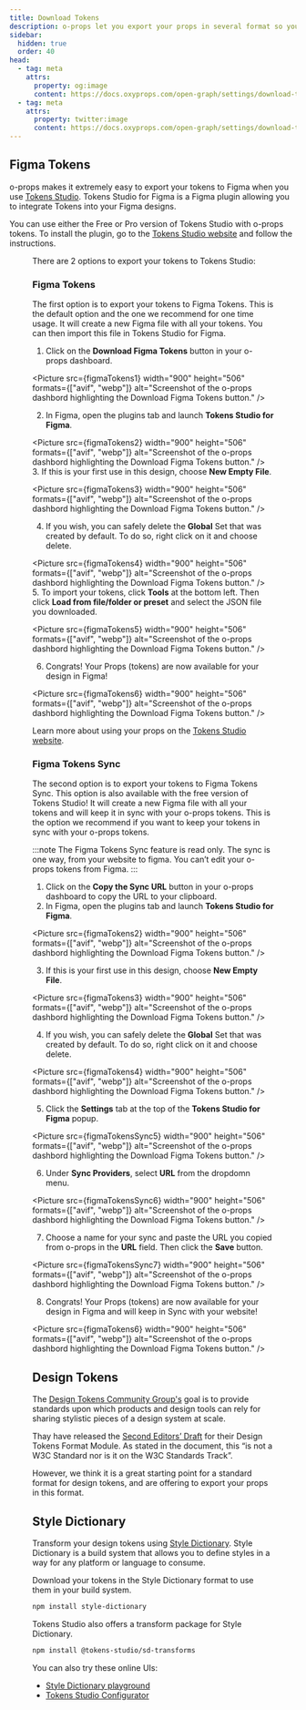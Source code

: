 ```yaml
---
title: Download Tokens
description: o-props let you export your props in several format so you can use them anywhere.
sidebar:
  hidden: true
  order: 40
head:
  - tag: meta
    attrs:
      property: og:image
      content: https://docs.oxyprops.com/open-graph/settings/download-tokens.png
  - tag: meta
    attrs:
      property: twitter:image
      content: https://docs.oxyprops.com/open-graph/settings/download-tokens.png
---
```



## Figma Tokens

o-props makes it extremely easy to export your tokens to Figma when you use [Tokens Studio](https://tokens.studio/). Tokens Studio for Figma is a Figma plugin allowing you to integrate Tokens into your Figma designs.

You can use either the Free or Pro version of Tokens Studio with o-props tokens. To install the plugin, go to the [Tokens Studio website](https://docs.tokens.studio/getting-started#installing-the-plugin) and follow the instructions.

<Figure
  src={figmaTokens}
  width="900"
  height="506"
  formats={["avif", "webp"]}
  alt="Screenshot of a design in the figma application. A heading is styled using the tokens from the o-props library."
  caption="In Figma, styling a heading with the o-props library and Tokens Studio."
/>

There are 2 options to export your tokens to Tokens Studio:

### Figma Tokens

The first option is to export your tokens to Figma Tokens. This is the default option and the one we recommend for one time usage. It will create a new Figma file with all your tokens. You can then import this file in Tokens Studio for Figma.

1. Click on the **Download Figma Tokens** button in your o-props dashboard.

<Picture
  src={figmaTokens1}
  width="900"
  height="506"
  formats={["avif", "webp"]}
  alt="Screenshot of the o-props dashbord highlighting the Download Figma Tokens button."
/>

2. In Figma, open the plugins tab and launch **Tokens Studio for Figma**.

<Picture
  src={figmaTokens2}
  width="900"
  height="506"
  formats={["avif", "webp"]}
  alt="Screenshot of the o-props dashbord highlighting the Download Figma Tokens button."
/>
3. If this is your first use in this design, choose **New Empty File**.

<Picture
  src={figmaTokens3}
  width="900"
  height="506"
  formats={["avif", "webp"]}
  alt="Screenshot of the o-props dashbord highlighting the Download Figma Tokens button."
/>

4. If you wish, you can safely delete the **Global** Set that was created by default. To do so, right click on it and choose delete.

<Picture
  src={figmaTokens4}
  width="900"
  height="506"
  formats={["avif", "webp"]}
  alt="Screenshot of the o-props dashbord highlighting the Download Figma Tokens button."
/>
5. To import your tokens, click **Tools** at the bottom left. Then click **Load from file/folder or preset** and select the JSON file you downloaded.

<Picture
  src={figmaTokens5}
  width="900"
  height="506"
  formats={["avif", "webp"]}
  alt="Screenshot of the o-props dashbord highlighting the Download Figma Tokens button."
/>

6. Congrats! Your Props (tokens) are now available for your design in Figma!

<Picture
  src={figmaTokens6}
  width="900"
  height="506"
  formats={["avif", "webp"]}
  alt="Screenshot of the o-props dashbord highlighting the Download Figma Tokens button."
/>

Learn more about using your props on the [Tokens Studio website](https://docs.tokens.studio/tokens/applying-tokens).

### Figma Tokens Sync

The second option is to export your tokens to Figma Tokens Sync. This option is also available with the free version of Tokens Studio! It will create a new Figma file with all your tokens and will keep it in sync with your o-props tokens. This is the option we recommend if you want to keep your tokens in sync with your o-props tokens.

:::note
The Figma Tokens Sync feature is read only. The sync is one way, from your website to figma. You can’t edit your o-props tokens from Figma.
:::

1. Click on the **Copy the Sync URL** button in your o-props dashboard to copy the URL to your clipboard.
2. In Figma, open the plugins tab and launch **Tokens Studio for Figma**.

<Picture
  src={figmaTokens2}
  width="900"
  height="506"
  formats={["avif", "webp"]}
  alt="Screenshot of the o-props dashbord highlighting the Download Figma Tokens button."
/>

3. If this is your first use in this design, choose **New Empty File**.

<Picture
  src={figmaTokens3}
  width="900"
  height="506"
  formats={["avif", "webp"]}
  alt="Screenshot of the o-props dashbord highlighting the Download Figma Tokens button."
/>

4. If you wish, you can safely delete the **Global** Set that was created by default. To do so, right click on it and choose delete.

<Picture
  src={figmaTokens4}
  width="900"
  height="506"
  formats={["avif", "webp"]}
  alt="Screenshot of the o-props dashbord highlighting the Download Figma Tokens button."
/>

5. Click the **Settings** tab at the top of the **Tokens Studio for Figma** popup.

<Picture
  src={figmaTokensSync5}
  width="900"
  height="506"
  formats={["avif", "webp"]}
  alt="Screenshot of the o-props dashbord highlighting the Download Figma Tokens button."
/>

6. Under **Sync Providers**, select **URL** from the dropdomn menu.

<Picture
  src={figmaTokensSync6}
  width="900"
  height="506"
  formats={["avif", "webp"]}
  alt="Screenshot of the o-props dashbord highlighting the Download Figma Tokens button."
/>

7. Choose a name for your sync and paste the URL you copied from o-props in the **URL** field. Then click the **Save** button.

<Picture
  src={figmaTokensSync7}
  width="900"
  height="506"
  formats={["avif", "webp"]}
  alt="Screenshot of the o-props dashbord highlighting the Download Figma Tokens button."
/>

8. Congrats! Your Props (tokens) are now available for your design in Figma and will keep in Sync with your website!

<Picture
  src={figmaTokens6}
  width="900"
  height="506"
  formats={["avif", "webp"]}
  alt="Screenshot of the o-props dashbord highlighting the Download Figma Tokens button."
/>

## Design Tokens

The [Design Tokens Community Group's](https://www.w3.org/community/design-tokens/) goal is to provide standards upon which products and design tools can rely for sharing stylistic pieces of a design system at scale.

Thay have released the [Second Editors’ Draft](https://second-editors-draft.tr.designtokens.org/format/) for their Design Tokens Format Module. As stated in the document, this “is not a W3C Standard nor is it on the W3C Standards Track”.

However, we think it is a great starting point for a standard format for design tokens, and are offering to export your props in this format.



## Style Dictionary

Transform your design tokens using [Style Dictionary](https://amzn.github.io/style-dictionary/#/). Style Dictionary is a build system that allows you to define styles in a way for any platform or language to consume.

Download your tokens in the Style Dictionary format to use them in your build system.

```sh
npm install style-dictionary
```

Tokens Studio also offers a transform package for Style Dictionary.

```sh
npm install @tokens-studio/sd-transforms
```

You can also try these online UIs:
- [Style Dictionary playground](https://www.style-dictionary-play.dev/)
- [Tokens Studio Configurator](https://configurator.tokens.studio/)
